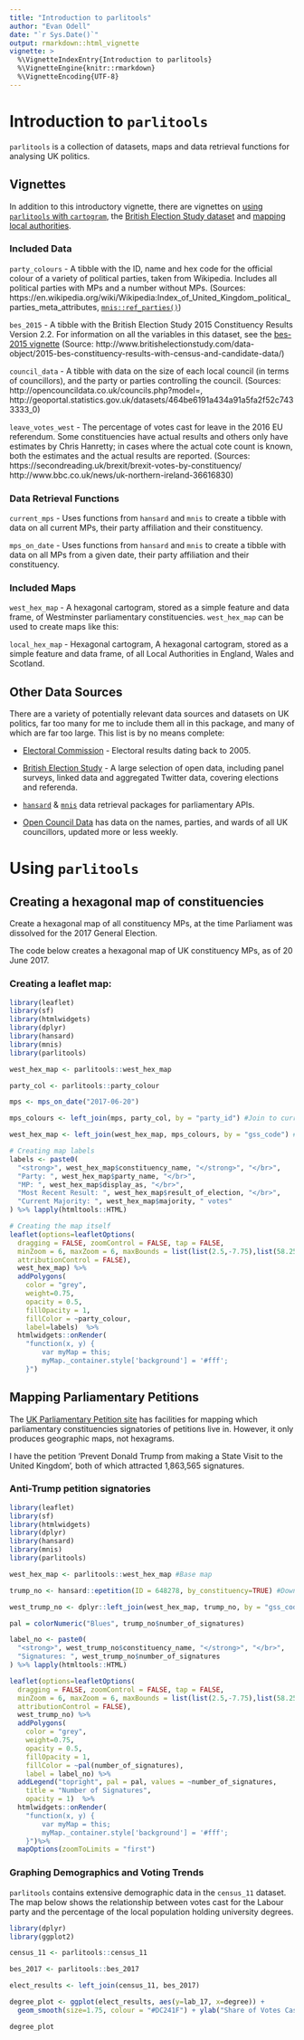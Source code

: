 ---
title: "Introduction to parlitools"
author: "Evan Odell"
date: "`r Sys.Date()`"
output: rmarkdown::html_vignette
vignette: >
  %\VignetteIndexEntry{Introduction to parlitools}
  %\VignetteEngine{knitr::rmarkdown}
  %\VignetteEncoding{UTF-8}
---

# Introduction to `parlitools`

`parlitools` is a collection of datasets, maps and data retrieval functions for analysing UK politics.

## Vignettes

In addition to this introductory vignette, there are vignettes on [using `parlitools` with `cartogram`](http://docs.evanodell.com/parlitools/articles/using-cartograms.html), the [British Election Study dataset](http://docs.evanodell.com/parlitools/articles/bes-2015.html) and [mapping local authorities](http://docs.evanodell.com/parlitools/articles/mapping-local-authorities.html).


### Included Data

`party_colours` - A tibble with the ID, name and hex code for the official colour of a variety of political parties, taken from Wikipedia. Includes all political parties with MPs and a number without MPs. (Sources: https://en.wikipedia.org/wiki/Wikipedia:Index_of_United_Kingdom_political_parties_meta_attributes, [`mnis::ref_parties()`](https://cran.r-project.org/package=mnis))

`bes_2015` - A tibble with the British Election Study 2015 Constituency Results Version 2.2. For information on all the variables in this dataset, see the [bes-2015 vignette](http://docs.evanodell.com/parlitools/articles/bes-2015.html) (Source: http://www.britishelectionstudy.com/data-object/2015-bes-constituency-results-with-census-and-candidate-data/)

`council_data` - A tibble with data on the size of each local council (in terms of councillors), and the party or parties controlling the council.  (Sources: http://opencouncildata.co.uk/councils.php?model=, http://geoportal.statistics.gov.uk/datasets/464be6191a434a91a5fa2f52c7433333_0)

`leave_votes_west` - The percentage of votes cast for leave in the 2016 EU referendum. Some constituencies have actual results and others only have estimates by Chris Hanretty; in cases where the actual cote count is known, both the estimates and the actual results are reported. (Sources: https://secondreading.uk/brexit/brexit-votes-by-constituency/ http://www.bbc.co.uk/news/uk-northern-ireland-36616830)

### Data Retrieval Functions

`current_mps` - Uses functions from `hansard` and `mnis` to create a tibble with data on all current MPs, their party affiliation and their constituency.

`mps_on_date`  - Uses functions from `hansard` and `mnis` to create a tibble with data on all MPs from a given date, their party affiliation and their constituency.

### Included Maps

`west_hex_map` - A hexagonal cartogram, stored as a simple feature and data frame, of Westminster parliamentary constituencies. `west_hex_map` can be used to create maps like this:

`local_hex_map` - Hexagonal cartogram, A hexagonal cartogram, stored as a simple feature and data frame, of all Local Authorities in England, Wales and Scotland. 

## Other Data Sources

There are a variety of potentially relevant data sources and datasets on UK politics, far too many for me to include them all in this package, and many of which are far too large. This list is by no means complete:

* [Electoral Commission](http://www.electoralcommission.org.uk/our-work/our-research/electoral-data) - Electoral results dating back to 2005.

* [British Election Study](http://www.britishelectionstudy.com/data/) - A large selection of open data, including panel surveys, linked data and aggregated Twitter data, covering elections and referenda.

* [`hansard`](https://cran.r-project.org/package=hansard) & [`mnis`](https://cran.r-project.org/package=mnis) data retrieval packages for parliamentary APIs.

* [Open Council Data](http://opencouncildata.co.uk/) has data on the names, parties, and wards of all UK councillors, updated more or less weekly.


# Using `parlitools`

## Creating a hexagonal map of constituencies

Create a hexagonal map of all constituency MPs, at the time Parliament was dissolved for the 2017 General Election.

The code below creates a hexagonal map of UK constituency MPs, as of 20 June 2017. 

### Creating a leaflet map:

```{r fig.width=6, fig.height=7, message=FALSE, warning=FALSE}
library(leaflet)
library(sf)
library(htmlwidgets)
library(dplyr)
library(hansard)
library(mnis)
library(parlitools)

west_hex_map <- parlitools::west_hex_map

party_col <- parlitools::party_colour

mps <- mps_on_date("2017-06-20")

mps_colours <- left_join(mps, party_col, by = "party_id") #Join to current MP data

west_hex_map <- left_join(west_hex_map, mps_colours, by = "gss_code") #Join colours to hexagon map

# Creating map labels
labels <- paste0(
  "<strong>", west_hex_map$constituency_name, "</strong>", "</br>",
  "Party: ", west_hex_map$party_name, "</br>",
  "MP: ", west_hex_map$display_as, "</br>",
  "Most Recent Result: ", west_hex_map$result_of_election, "</br>",
  "Current Majority: ", west_hex_map$majority, " votes"
) %>% lapply(htmltools::HTML)

# Creating the map itself
leaflet(options=leafletOptions(
  dragging = FALSE, zoomControl = FALSE, tap = FALSE,
  minZoom = 6, maxZoom = 6, maxBounds = list(list(2.5,-7.75),list(58.25,50.0)),
  attributionControl = FALSE),
  west_hex_map) %>%
  addPolygons(
    color = "grey",
    weight=0.75,
    opacity = 0.5,
    fillOpacity = 1,
    fillColor = ~party_colour,
    label=labels)  %>% 
  htmlwidgets::onRender(
    "function(x, y) {
        var myMap = this;
        myMap._container.style['background'] = '#fff';
    }")
```


## Mapping Parliamentary Petitions

The [UK Parliamentary Petition site](https://petition.parliament.uk/) has facilities for mapping which parliamentary constituencies signatories of petitions live in. However, it only produces geographic maps, not hexagrams.

I have the petition 'Prevent Donald Trump from making a State Visit to the United Kingdom', both of which attracted  1,863,565 signatures. 

### Anti-Trump petition signatories

```{r fig.width=6, fig.height=7, message=FALSE}
library(leaflet)
library(sf)
library(htmlwidgets)
library(dplyr)
library(hansard)
library(mnis)
library(parlitools)

west_hex_map <- parlitools::west_hex_map #Base map

trump_no <- hansard::epetition(ID = 648278, by_constituency=TRUE) #Download anti-inviting Trump signatures

west_trump_no <- dplyr::left_join(west_hex_map, trump_no, by = "gss_code") #Joining to base map

pal = colorNumeric("Blues", trump_no$number_of_signatures)

label_no <- paste0(
  "<strong>", west_trump_no$constituency_name, "</strong>", "</br>",
  "Signatures: ", west_trump_no$number_of_signatures
) %>% lapply(htmltools::HTML)

leaflet(options=leafletOptions(
  dragging = FALSE, zoomControl = FALSE, tap = FALSE,
  minZoom = 6, maxZoom = 6, maxBounds = list(list(2.5,-7.75),list(58.25,50.0)),
  attributionControl = FALSE),
  west_trump_no) %>%
  addPolygons(
    color = "grey",
    weight=0.75,
    opacity = 0.5,
    fillOpacity = 1,
    fillColor = ~pal(number_of_signatures),
    label = label_no) %>%
  addLegend("topright", pal = pal, values = ~number_of_signatures,
    title = "Number of Signatures",
    opacity = 1)  %>% 
  htmlwidgets::onRender(
    "function(x, y) {
        var myMap = this;
        myMap._container.style['background'] = '#fff';
    }")%>% 
  mapOptions(zoomToLimits = "first")
```




### Graphing Demographics and Voting Trends

`parlitools` contains extensive demographic data in the `census_11` dataset. The map below shows the relationship between votes cast for the Labour party and the percentage of the local population holding university degrees.

```{r fig.width=6, fig.height=7, message=FALSE, warning=FALSE}
library(dplyr)
library(ggplot2)

census_11 <- parlitools::census_11

bes_2017 <- parlitools::bes_2017

elect_results <- left_join(census_11, bes_2017)

degree_plot <- ggplot(elect_results, aes(y=lab_17, x=degree)) + 
  geom_smooth(size=1.75, colour = "#DC241F") + ylab("Share of Votes Cast for Labour") + xlab("Percentage of Population with a University Degree")

degree_plot

```



